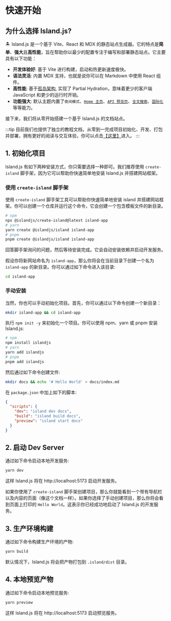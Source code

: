 # 快速开始

## 为什么选择 Island.js?

🏝️ Island.js 是一个基于 Vite、React 和 MDX 的静态站点生成器。它的特点是**简单**、**强大**且**高性能**，旨在帮助你以最少的配置专注于编写和部署静态站点。它主要具有以下功能：

- **开发体验好**: 基于 Vite 进行构建，启动和热更新速度极快。
- **语法灵活**: 内置 MDX 支持，也就是说你可以在 Markdown 中使用 React 组件。
- **高性能**: 基于[孤岛架构](https://jasonformat.com/islands-architecture/), 实现了 Partial Hydration，意味着更少的客户端 JavaScript 和更少的运行时开销。
- **功能强大**: 默认主题内置了`夜间模式`、[`Home 主页`](/zh/guide/home-page)、[`API 预览页`](/zh/guide/api-page)、[`全文搜索`](/zh/guide/search)、[`国际化`](/zh/guide/i18n)等等能力。

接下来，我们将从零开始搭建一个基于 Island.js 的文档站点。

:::tip
目前我们也提供了独立的教程文档，从零到一完成项目初始化、开发、打包并部署，拥有更好的阅读与交互体验，你可以点击[【这里】](https://island-tutorial.sanyuan0704.top/zh)进入。
:::

## 1. 初始化项目

Island.js 有如下两种安装方式，你只需要选择一种即可。我们推荐使用 `create-island` 脚手架，因为它可以帮助你快速简单地安装 Island.js 并搭建网站框架。

### 使用 `create-island` 脚手架

使用 `create-island` 脚手架工具可以帮助你快速简单地安装 island 并搭建网站框架。你可以创建一个仓库并运行这个命令，它会创建一个包含模板文件的新目录。

```bash
# npm
npx @islandjs/create-island@latest island-app
# yarn
yarn create @islandjs/island island-app
# pnpm
pnpm create @islandjs/island island-app
```

回答脚手架询问的问题，然后等待安装完成。它会自动安装依赖并启动开发服务。

假设你将新网站命名为 `island-app`，那么你将会在当前目录下创建一个名为 `island-app` 的新目录。你可以通过如下命令进入该目录:

```bash
cd island-app
```

### 手动安装

当然，你也可以手动初始化项目。首先，你可以通过以下命令创建一个新目录：

```bash
mkdir island-app && cd island-app
```

执行 `npm init -y` 来初始化一个项目。你可以使用 npm、yarn 或 pnpm 安装 Island.js:

```bash
# npm
npm install islandjs
# yarn
yarn add islandjs
# pnpm
pnpm add islandjs
```

然后通过如下命令创建文件:

```bash
mkdir docs && echo '# Hello World' > docs/index.md
```

在 `package.json` 中加上如下的脚本:

```json
{
  "scripts": {
    "dev": "island dev docs",
    "build": "island build docs",
    "preview": "island start docs"
  }
}
```

## 2. 启动 Dev Server

通过如下命令启动本地开发服务:

```bash
yarn dev
```

这样 Island.js 将在 http://localhost:5173 启动开发服务。

如果你使用了 `create-island` 脚手架创建项目，那么你就能看到一个带有导航栏以及内容的页面（像这个文档一样）。如果你选择了手动创建项目，那么你将会看到页面上打印的 `Hello World`。这表示你已经成功地启动了 Island.js 的开发服务。

## 3. 生产环境构建

通过如下命令构建生产环境的产物:

```bash
yarn build
```

默认情况下，Island.js 将会把产物打包到 `.island/dist` 目录。

## 4. 本地预览产物

通过如下命令启动本地预览服务:

```bash
yarn preview
```

这样 Island.js 将在 http://localhost:5173 启动预览服务。
